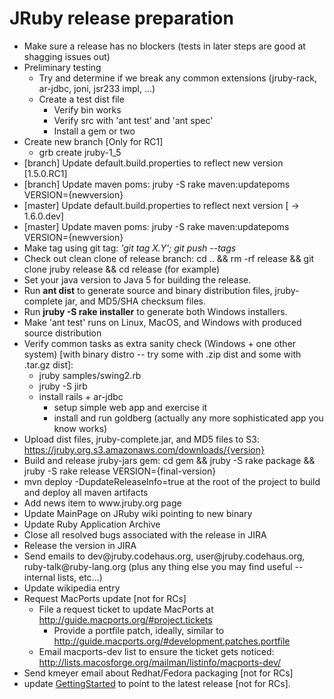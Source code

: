= JRuby release preparation =

* Make sure a release has no blockers (tests in later steps are good at shagging issues out)
* Preliminary testing
** Try and determine if we break any common extensions (jruby-rack, ar-jdbc, joni, jsr233 impl, ...)
** Create a test dist file
*** Verify bin works
*** Verify src with 'ant test' and 'ant spec'
*** Install a gem or two
* Create new branch [Only for RC1]
** grb create jruby-1_5
* [branch] Update default.build.properties to reflect new version [1.5.0.RC1]
* [branch] Update maven poms: jruby -S rake maven:updatepoms VERSION={newversion}
* [master] Update default.build.properties to reflect next version [ -> 1.6.0.dev]
* [master] Update maven poms: jruby -S rake maven:updatepoms VERSION={newversion}
* Make tag using git tag: '''git tag X.Y'; git push --tags'' 
* Check out clean clone of release branch: cd .. && rm -rf release && git clone jruby release && cd release (for example)
* Set your java version to Java 5 for building the release.
* Run '''ant dist''' to generate source and binary distribution files, jruby-complete jar, and MD5/SHA checksum files.
* Run '''jruby -S rake installer''' to generate both Windows installers.
* Make 'ant test' runs on Linux, MacOS, and Windows with produced source distribution
* Verify common tasks as extra sanity check (Windows + one other system) [with binary distro -- try some with .zip dist and some with .tar.gz dist]:
** jruby samples/swing2.rb
** jruby -S jirb
** install rails + ar-jdbc
*** setup simple web app and exercise it
*** install and run goldberg (actually any more sophisticated app you know works)
* Upload dist files, jruby-complete.jar, and MD5 files to S3: https://jruby.org.s3.amazonaws.com/downloads/{version}
* Build and release jruby-jars gem: cd gem && jruby -S rake package && jruby -S rake release VERSION={final-version}
* mvn deploy -DupdateReleaseInfo=true at the root of the project to build and deploy all maven artifacts
* Add news item to www.jruby.org page 
* Update MainPage on JRuby wiki pointing to new binary
* Update Ruby Application Archive
* Close all resolved bugs associated with the release in JIRA
* Release the version in JIRA
* Send emails to dev@jruby.codehaus.org, user@jruby.codehaus.org, ruby-talk@ruby-lang.org (plus any thing else you may find useful -- internal lists, etc...)
* Update wikipedia entry
* Request MacPorts update [not for RCs]
** File a request ticket to update MacPorts at http://guide.macports.org/#project.tickets
*** Provide a portfile patch, ideally, similar to http://guide.macports.org/#development.patches.portfile
** Email macports-dev list to ensure the ticket gets noticed: http://lists.macosforge.org/mailman/listinfo/macports-dev/
* Send kmeyer email about Redhat/Fedora packaging [not for RCs]
* update [[GettingStarted]] to point to the latest release [not for RCs].
